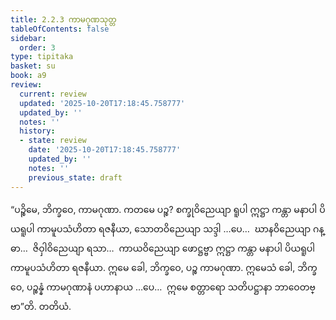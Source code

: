 ```yaml
---
title: 2.2.3 ကာမဂုဏသုတ္တ
tableOfContents: false
sidebar:
  order: 3
type: tipitaka
basket: su
book: a9
review:
  current: review
  updated: '2025-10-20T17:18:45.758777'
  updated_by: ''
  notes: ''
  history:
  - state: review
    date: '2025-10-20T17:18:45.758777'
    updated_by: ''
    notes: ''
    previous_state: draft
---
```



<DynamicBreadcrumb />


<ReviewStatus review={frontmatter.review} showDetails={true} />

<HypothesisAnnotation frontmatter={frontmatter} />

<Division number="65" book="a9" e="ch" v="17" p="250">

<Paragraph number="442" book="a9">
“ပဉ္စိမေ, ဘိက္ခဝေ, ကာမဂုဏာ. ကတမေ ပဉ္စ? စက္ခုဝိညေယျာ ရူပါ ဣဋ္ဌာ ကန္တာ မနာပါ ပိယရူပါ ကာမူပသံဟိတာ ရဇနီယာ, သောတဝိညေယျာ သဒ္ဒါ …ပေ…  ဃာနဝိညေယျာ ဂန္ဓာ…  ဇိဝှါဝိညေယျာ ရသာ…  ကာယဝိညေယျာ ဖောဋ္ဌဗ္ဗာ ဣဋ္ဌာ ကန္တာ မနာပါ ပိယရူပါ ကာမူပသံဟိတာ ရဇနီယာ. ဣမေ ခေါ, ဘိက္ခဝေ, ပဉ္စ ကာမဂုဏာ.
</Paragraph>

<Paragraph number="443" book="a9">
ဣမေသံ ခေါ, ဘိက္ခဝေ, ပဉ္စန္နံ ကာမဂုဏာနံ ပဟာနာယ …ပေ…  ဣမေ စတ္တာရော သတိပဋ္ဌာနာ ဘာဝေတဗ္ဗာ”တိ.

</Paragraph>
</Division>

<Paragraph number="444" type="center" book="a9">
တတိယံ.
</Paragraph>